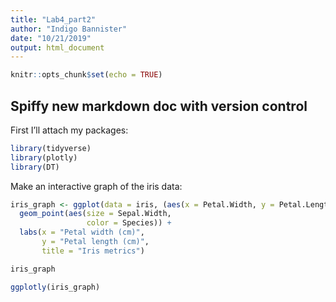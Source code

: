 ```yaml
---
title: "Lab4_part2"
author: "Indigo Bannister"
date: "10/21/2019"
output: html_document
---
```


```r
knitr::opts_chunk$set(echo = TRUE)
```

## Spiffy new markdown doc with version control

First I'll attach my packages:
```r
library(tidyverse)
library(plotly)
library(DT)
```

Make an interactive graph of the iris data:
```r
iris_graph <- ggplot(data = iris, (aes(x = Petal.Width, y = Petal.Length))) + 
  geom_point(aes(size = Sepal.Width, 
                 color = Species)) +
  labs(x = "Petal width (cm)",
       y = "Petal length (cm)",
       title = "Iris metrics")

iris_graph

ggplotly(iris_graph)
```

